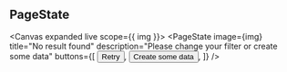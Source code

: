 
<Meta title="Components/Messaging/Page State" />

## PageState

<Canvas expanded live scope={{ img }}>
  <PageState
    image={img}
    title="No result found"
    description="Please change your filter or create some data"
    buttons={[
      <Button key="retry" color="primary" type="link">Retry</Button>,
      <Button key="create" color="primary" type="link">Create some data</Button>,
    ]}
  />
</Canvas>

<ArgsTable of={PageState} />
